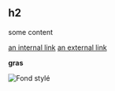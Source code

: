 ## h2

some content

[an internal link](/)
[an external link](https://sideelec.com)

**gras**

![Fond stylé](https://images.unsplash.com/photo-1444628838545-ac4016a5418a?ixid=MXwxMjA3fDB8MHxwaG90by1wYWdlfHx8fGVufDB8fHw%3D&ixlib=rb-1.2.1&auto=format&fit=crop&w=1950&q=80)
